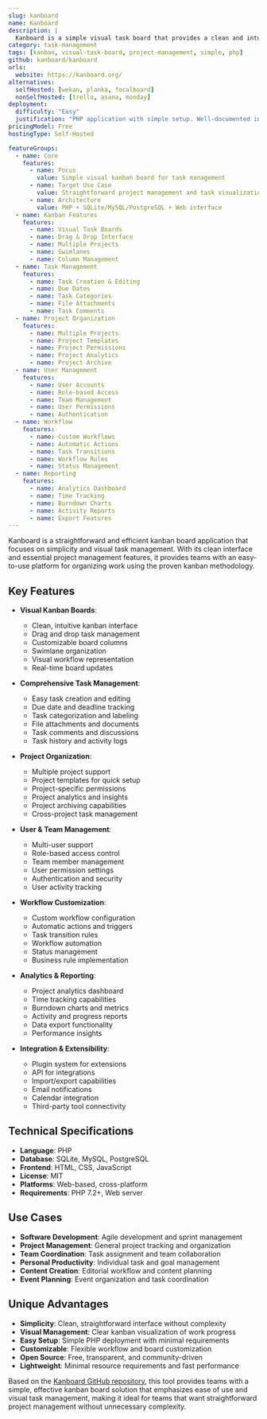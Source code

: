 ```yaml
---
slug: kanboard
name: Kanboard
description: |
  Kanboard is a simple visual task board that provides a clean and intuitive interface for managing projects using the kanban methodology. It offers essential project management features with a focus on simplicity and ease of use, making it perfect for teams that want straightforward task visualization.
category: task-management
tags: [kanban, visual-task-board, project-management, simple, php]
github: kanboard/kanboard
urls:
  website: https://kanboard.org/
alternatives:
  selfHosted: [wekan, planka, focalboard]
  nonSelfHosted: [trello, asana, monday]
deployment:
  difficulty: "Easy"
  justification: "PHP application with simple setup. Well-documented installation process with minimal dependencies."
pricingModel: Free
hostingType: Self-Hosted

featureGroups:
  - name: Core
    features:
      - name: Focus
        value: Simple visual kanban board for task management
      - name: Target Use Case
        value: Straightforward project management and task visualization
      - name: Architecture
        value: PHP + SQLite/MySQL/PostgreSQL + Web interface
  - name: Kanban Features
    features:
      - name: Visual Task Boards
      - name: Drag & Drop Interface
      - name: Multiple Projects
      - name: Swimlanes
      - name: Column Management
  - name: Task Management
    features:
      - name: Task Creation & Editing
      - name: Due Dates
      - name: Task Categories
      - name: File Attachments
      - name: Task Comments
  - name: Project Organization
    features:
      - name: Multiple Projects
      - name: Project Templates
      - name: Project Permissions
      - name: Project Analytics
      - name: Project Archive
  - name: User Management
    features:
      - name: User Accounts
      - name: Role-based Access
      - name: Team Management
      - name: User Permissions
      - name: Authentication
  - name: Workflow
    features:
      - name: Custom Workflows
      - name: Automatic Actions
      - name: Task Transitions
      - name: Workflow Rules
      - name: Status Management
  - name: Reporting
    features:
      - name: Analytics Dashboard
      - name: Time Tracking
      - name: Burndown Charts
      - name: Activity Reports
      - name: Export Features
---
```


Kanboard is a straightforward and efficient kanban board application that focuses on simplicity and visual task management. With its clean interface and essential project management features, it provides teams with an easy-to-use platform for organizing work using the proven kanban methodology.

## Key Features

- **Visual Kanban Boards**:

  - Clean, intuitive kanban interface
  - Drag and drop task management
  - Customizable board columns
  - Swimlane organization
  - Visual workflow representation
  - Real-time board updates

- **Comprehensive Task Management**:

  - Easy task creation and editing
  - Due date and deadline tracking
  - Task categorization and labeling
  - File attachments and documents
  - Task comments and discussions
  - Task history and activity logs

- **Project Organization**:

  - Multiple project support
  - Project templates for quick setup
  - Project-specific permissions
  - Project analytics and insights
  - Project archiving capabilities
  - Cross-project task management

- **User & Team Management**:

  - Multi-user support
  - Role-based access control
  - Team member management
  - User permission settings
  - Authentication and security
  - User activity tracking

- **Workflow Customization**:

  - Custom workflow configuration
  - Automatic actions and triggers
  - Task transition rules
  - Workflow automation
  - Status management
  - Business rule implementation

- **Analytics & Reporting**:

  - Project analytics dashboard
  - Time tracking capabilities
  - Burndown charts and metrics
  - Activity and progress reports
  - Data export functionality
  - Performance insights

- **Integration & Extensibility**:
  - Plugin system for extensions
  - API for integrations
  - Import/export capabilities
  - Email notifications
  - Calendar integration
  - Third-party tool connectivity

## Technical Specifications

- **Language**: PHP
- **Database**: SQLite, MySQL, PostgreSQL
- **Frontend**: HTML, CSS, JavaScript
- **License**: MIT
- **Platforms**: Web-based, cross-platform
- **Requirements**: PHP 7.2+, Web server

## Use Cases

- **Software Development**: Agile development and sprint management
- **Project Management**: General project tracking and organization
- **Team Coordination**: Task assignment and team collaboration
- **Personal Productivity**: Individual task and goal management
- **Content Creation**: Editorial workflow and content planning
- **Event Planning**: Event organization and task coordination

## Unique Advantages

- **Simplicity**: Clean, straightforward interface without complexity
- **Visual Management**: Clear kanban visualization of work progress
- **Easy Setup**: Simple PHP deployment with minimal requirements
- **Customizable**: Flexible workflow and board customization
- **Open Source**: Free, transparent, and community-driven
- **Lightweight**: Minimal resource requirements and fast performance

Based on the [Kanboard GitHub repository](https://github.com/kanboard/kanboard), this tool provides teams with a simple, effective kanban board solution that emphasizes ease of use and visual task management, making it ideal for teams that want straightforward project management without unnecessary complexity.
